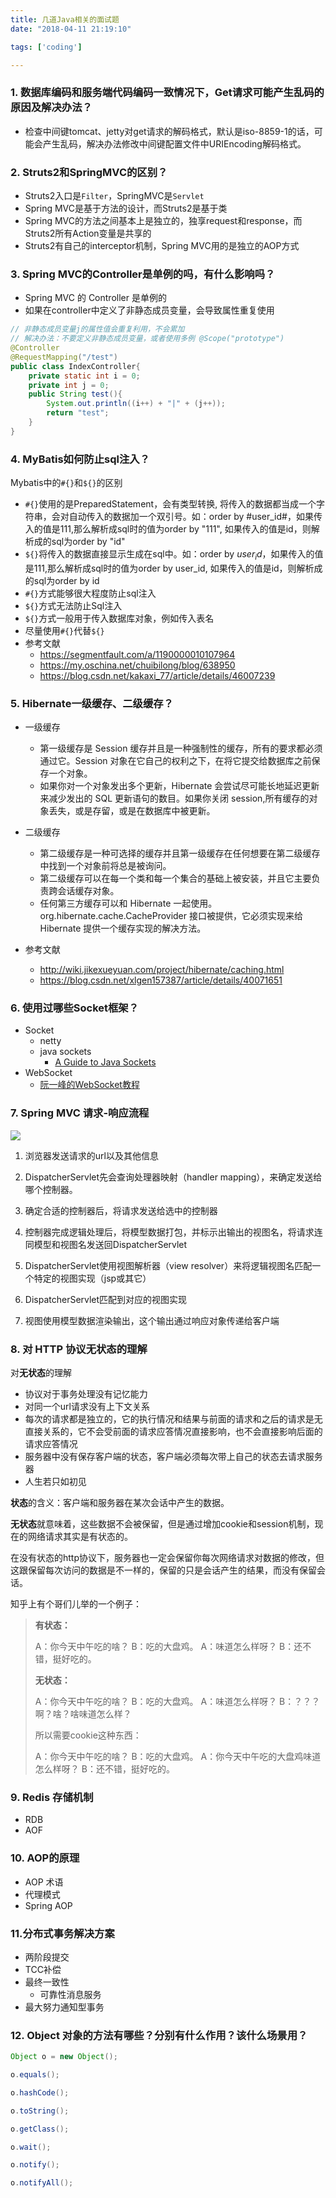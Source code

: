 ```yaml
---
title: 几道Java相关的面试题
date: "2018-04-11 21:19:10"

tags: ['coding']

---
```

### 1. 数据库编码和服务端代码编码一致情况下，Get请求可能产生乱码的原因及解决办法？

- 检查中间键tomcat、jetty对get请求的解码格式，默认是iso-8859-1的话，可能会产生乱码，解决办法修改中间键配置文件中URIEncoding解码格式。

### 2. Struts2和SpringMVC的区别？

- Struts2入口是`Filter`，SpringMVC是`Servlet`
- Spring MVC是基于方法的设计，而Struts2是基于类
- Spring MVC的方法之间基本上是独立的，独享request和response，而Struts2所有Action变量是共享的
- Struts2有自己的interceptor机制，Spring MVC用的是独立的AOP方式

### 3. Spring MVC的Controller是单例的吗，有什么影响吗？

- Spring MVC 的 Controller 是单例的
- 如果在controller中定义了非静态成员变量，会导致属性重复使用

```java
// 非静态成员变量j的属性值会重复利用，不会累加
// 解决办法：不要定义非静态成员变量，或者使用多例 @Scope("prototype")
@Controller
@RequestMapping("/test")
public class IndexController{
	private static int i = 0;
	private int j = 0;
	public String test(){
		System.out.println((i++) + "|" + (j++));
		return "test";
	}
}

```

### 4. MyBatis如何防止sql注入？

Mybatis中的`#{}`和`${}`的区别

- `#{}`使用的是PreparedStatement，会有类型转换, 将传入的数据都当成一个字符串，会对自动传入的数据加一个双引号。如：order by #user_id#，如果传入的值是111,那么解析成sql时的值为order by "111", 如果传入的值是id，则解析成的sql为order by "id"
- `${}`将传入的数据直接显示生成在sql中。如：order by $user_id$，如果传入的值是111,那么解析成sql时的值为order by user_id,  如果传入的值是id，则解析成的sql为order by id
- `#{}`方式能够很大程度防止sql注入
- `${}`方式无法防止Sql注入
- `${}`方式一般用于传入数据库对象，例如传入表名
- 尽量使用`#{}`代替`${}`
- 参考文献
	- https://segmentfault.com/a/1190000010107964
	- https://my.oschina.net/chuibilong/blog/638950
	- https://blog.csdn.net/kakaxi_77/article/details/46007239

### 5. Hibernate一级缓存、二级缓存？
- 一级缓存
	- 第一级缓存是 Session 缓存并且是一种强制性的缓存，所有的要求都必须通过它。Session 对象在它自己的权利之下，在将它提交给数据库之前保存一个对象。
	- 如果你对一个对象发出多个更新，Hibernate 会尝试尽可能长地延迟更新来减少发出的 SQL 更新语句的数目。如果你关闭 session,所有缓存的对象丢失，或是存留，或是在数据库中被更新。

- 二级缓存
	- 第二级缓存是一种可选择的缓存并且第一级缓存在任何想要在第二级缓存中找到一个对象前将总是被询问。
	- 第二级缓存可以在每一个类和每一个集合的基础上被安装，并且它主要负责跨会话缓存对象。
	- 任何第三方缓存可以和 Hibernate 一起使用。org.hibernate.cache.CacheProvider 接口被提供，它必须实现来给 Hibernate 提供一个缓存实现的解决方法。

- 参考文献
	- http://wiki.jikexueyuan.com/project/hibernate/caching.html
	- https://blog.csdn.net/xlgen157387/article/details/40071651 

### 6. 使用过哪些Socket框架？

- Socket
  - netty
  - java sockets 
    - [A Guide to Java Sockets](https://www.baeldung.com/a-guide-to-java-sockets)
- WebSocket 
  - [阮一峰的WebSocket教程]([http://www.ruanyifeng.com/blog/2017/05/websocket.html](http://www.ruanyifeng.com/blog/2017/05/websocket.html))

### 7. Spring MVC 请求-响应流程
![](https://raw.githubusercontent.com/jasonyang86/nocoder/master/data/images/201804/springmvc%E8%AF%B7%E6%B1%82%E8%B7%9F%E8%B8%AA.png)

1. 浏览器发送请求的url以及其他信息

2. DispatcherServlet先会查询处理器映射（handler mapping），来确定发送给哪个控制器。

3. 确定合适的控制器后，将请求发送给选中的控制器

4. 控制器完成逻辑处理后，将模型数据打包，并标示出输出的视图名，将请求连同模型和视图名发送回DispatcherServlet

5. DispatcherServlet使用视图解析器（view resolver）来将逻辑视图名匹配一个特定的视图实现（jsp或其它）

6. DispatcherServlet匹配到对应的视图实现

7. 视图使用模型数据渲染输出，这个输出通过响应对象传递给客户端

### 8. 对 HTTP 协议无状态的理解
对**无状态**的理解

- 协议对于事务处理没有记忆能力
- 对同一个url请求没有上下文关系
- 每次的请求都是独立的，它的执行情况和结果与前面的请求和之后的请求是无直接关系的，它不会受前面的请求应答情况直接影响，也不会直接影响后面的请求应答情况
- 服务器中没有保存客户端的状态，客户端必须每次带上自己的状态去请求服务器
- 人生若只如初见

**状态**的含义：客户端和服务器在某次会话中产生的数据。

**无状态**就意味着，这些数据不会被保留，但是通过增加cookie和session机制，现在的网络请求其实是有状态的。

在没有状态的http协议下，服务器也一定会保留你每次网络请求对数据的修改，但这跟保留每次访问的数据是不一样的，保留的只是会话产生的结果，而没有保留会话。

知乎上有个哥们儿举的一个例子：

> **有状态：**
> 
> A：你今天中午吃的啥？
> B：吃的大盘鸡。
> A：味道怎么样呀？
> B：还不错，挺好吃的。
> 
> **无状态：**
> 
> A：你今天中午吃的啥？
> B：吃的大盘鸡。
> A：味道怎么样呀？
> B：？？？啊？啥？啥味道怎么样？
> 
> 所以需要cookie这种东西：
> 
> A：你今天中午吃的啥？
> B：吃的大盘鸡。
> A：你今天中午吃的大盘鸡味道怎么样呀？
> B：还不错，挺好吃的。

### 9. Redis 存储机制

- RDB
- AOF

### 10. AOP的原理

- AOP 术语
- 代理模式
- Spring AOP

### 11.分布式事务解决方案

- 两阶段提交
- TCC补偿
- 最终一致性
	- 可靠性消息服务
- 最大努力通知型事务

### 12. Object 对象的方法有哪些？分别有什么作用？该什么场景用？ 

```java 
Object o = new Object(); 

o.equals(); 

o.hashCode(); 

o.toString(); 

o.getClass(); 

o.wait(); 

o.notify(); 

o.notifyAll(); 

```